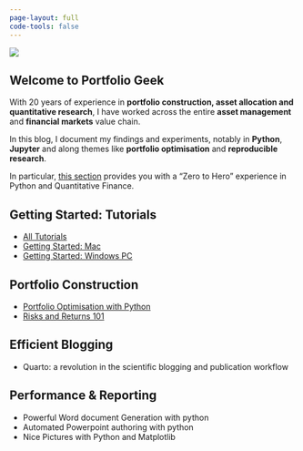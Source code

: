 ```yaml
---
page-layout: full
code-tools: false
---
```


::: {.grid}

::: {.g-col-12 .g-col-md-6}
![](laptop.png)
:::

::: {.g-col-12 .g-col-md-6}
## Welcome to Portfolio Geek

With 20 years of experience in **portfolio construction, asset allocation and quantitative research**, I have worked across the entire **asset management** and **financial markets** value chain.  

In this blog, I document my findings and experiments, notably in **Python**, **Jupyter** and along themes like **portfolio optimisation** and **reproducible research**.

In particular, [this section](/tutorials_en.html) provides you with a "Zero to Hero" experience in Python and Quantitative Finance.

:::

::: {.g-col-12 .g-col-md-5}
# Getting Started: Tutorials
- [All Tutorials](/tutorials_en.html)
- [Getting Started: Mac](/posts/tutorials/en/setting-up-a-python-workstation-macos.html)
- [Getting Started: Windows PC](/posts/tutorials/en/setting-up-a-python-workstation-macos.html)
:::

::: {.g-col-12 .g-col-md-5}
# Portfolio Construction
- [Portfolio Optimisation with Python](portfolio_construction.html)
- [Risks and Returns 101](risk_and_return.html)
:::

::: {.g-col-12 .g-col-md-5}
# Efficient Blogging
- Quarto: a revolution in the scientific blogging and publication workflow
:::

::: {.g-col-12 .g-col-md-5}
# Performance & Reporting
- Powerful Word document Generation with python
- Automated Powerpoint authoring with python
- Nice Pictures with Python and Matplotlib
:::

:::

